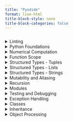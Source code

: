 ```yaml
---
title: "Pyodide"
format: live-html
title-block-style: none
title-block-categories: false
---
```



```pyodide

```


<details>
<summary>Linting</summary>

```.markdown
```


```pyodide

```


</details>

<details>
<summary>Python Foundations</summary>

```.markdown
```



```pyodide

```

</details>

<details>
<summary>Numerical Computation</summary>

```.markdown
```



```pyodide

```



</details>

<details>
<summary>Function Scope</summary>

```.markdown
```

```pyodide

```



</details>


<details>
<summary>Structured Types - Tuples</summary>
{{< embed code/20250210_structured_types_tuples.ipynb echo=true >}}


```pyodide

```


</details>
<details>
<summary>Structured Types - Lists</summary>
{{< embed code/20250210_structured_types_lists.ipynb echo=true >}}


```pyodide

```


</details>
<details>
<summary>Structured Types - Strings</summary>
{{< embed code/20250210_strings_and_slicing.ipynb echo=true >}}


```pyodide

```


</details>

<details>
<summary>Mutability and Aliasing</summary>
{{< embed code/20250217_cloning_aliasing_listcomp.ipynb echo=true >}}


```pyodide

```


</details>

<details>
<summary>Recursion</summary>
{{< embed code/20250224_recursion.ipynb echo=true >}}


```pyodide

```


</details>


<details>
<summary>Modules</summary>
{{< embed code/20250310_importing.ipynb echo=true >}}


```pyodide

```


</details>


<details>
<summary>Testing and Debugging</summary>
{{< embed code/20250317_testing_debugging.ipynb echo=true >}}


```pyodide

```


</details>


<details>
<summary>Exception Handling</summary>
{{< embed code/20250319_exception_handling.ipynb echo=true >}}


```pyodide

```


</details>


<details>
<summary>Classes</summary>
{{< embed code/20250326_classes.ipynb echo=true >}}


```pyodide

```


</details>


<details>
<summary>Inheritance</summary>
{{< embed code/20250326_inheritance.ipynb echo=true >}}


```pyodide

```


</details>


<details>
<summary>Object Processing</summary>
{{< embed code/20250326_object_processing.ipynb echo=true >}}


```pyodide

```


</details>
